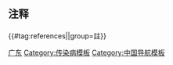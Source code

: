 {{main|2019冠状病毒病广东省疫情}}<onlyinclude>
{{Medical cases chart
|caption = 来源：广东省卫生健康委员会（[http://wsjkw.gd.gov.cn/gkmlpt/index 全集]，[http://wsjkw.gd.gov.cn/zwyw_yqxx/index.html 最新]）
|numwidth=mmmw

|disease=2019冠狀病毒病
|location=广东省
|outbreak=2019冠狀病毒病病例數

|right2=死亡數

|collapsible=y
|data=
2020-01-19;;;1
2020-01-20;;;14
2020-01-21;;;26
2020-01-22;;;32
2020-01-23;;2;53
2020-01-24;;2;78
2020-01-25;;2;98
2020-01-26;;2;146
2020-01-27;;4;188
2020-01-28;;5;241
2020-01-29;;6;311
2020-01-30;;9;393
2020-01-31;;9;520
2020-02-01;;12;604
2020-02-02;;14;683
2020-02-03;;20;797
2020-02-04;;32;870
2020-02-05;;49;944
2020-02-06;1;68;1018
2020-02-07;1;97;1075
2020-02-08;1;125;1120
2020-02-09;1;143;1151
2020-02-10;1;181;1177
2020-02-11;1;241;1219
2020-02-12;2;284;1241
2020-02-13;2;332;1261
2020-02-14;2;386;1294
2020-02-15;2;436;1316
2020-02-16;4;473;1322
2020-02-17;4;530;1328
2020-02-18;5;571;1331
2020-02-19;5;619;1332
2020-02-20;5;664;1333
2020-02-21;5;720;1339
2020-02-22;6;740;1342
2020-02-23;6;772;1345
2020-02-24;7;805;1347
2020-02-25;7;841;1347
2020-02-26;7;873;1347
2020-02-27;7;919;1348
2020-02-28;7;972;1349
2020-02-29;7;1009;1349
2020-03-01;7;1034;1350
2020-03-02;7;1081;1350
2020-03-03;7;1129;1350
2020-03-04;7;1159;1350
2020-03-05;7;1209;1351
2020-03-06;7;1233;1352
2020-03-07;7;1250;1352
2020-03-08;8;1260;1352
2020-03-09;8;1270;1353
2020-03-10;8;1282;1353
2020-03-11;8;1288;1356
2020-03-12;8;1296;1356
2020-03-13;8;1299;1356
2020-03-14;8;1303;1357
2020-03-15;8;1306;1361
2020-03-16;8;1307;1364
2020-03-17;8;1312;1369
2020-03-18;8;1318;1378
2020-03-19;8;1322;1392
2020-03-20;8;1325;1399
2020-03-21;8;1329;1407
2020-03-22;8;1332;1413
2020-03-23;8;1333;1428
2020-03-24;8;1334;1433
2020-03-25;8;1336;1444
2020-03-26;8;1337;1456
2020-03-27;8;1341;1467
2020-03-28;8;1349;1475
2020-03-29;8;1351;1484
2020-03-30;8;1353;1490
2020-03-31;8;1357;1501
2020-04-01;8;1365;1507
2020-04-02;8;1368;1514
2020-04-03;8;1378;1516
2020-04-04;8;1387;1524
2020-04-05;8;1395;1532
2020-04-06;8;1401;1533
2020-04-07;8;1411;1536
2020-04-08;8;1423;1539
2020-04-09;8;1434;1544
2020-04-10;8;1437;1548
2020-04-11;8;1443;1552
2020-04-12;8;1454;1555
2020-04-13;8;1458;1564
2020-04-14;8;1462;1566
2020-04-15;8;1471;1571
2020-04-16;8;1475;1577
2020-04-17;8;1482;1579
2020-04-18;8;1490;1580
2020-04-19;8;1494;1581
2020-04-20;8;1501;1582
2020-04-21;8;1511;1582
2020-04-22;8;1518;1584
2020-04-23;8;1528;1585
2020-04-24;8;1534;1585
2020-04-25;8;1542;1586
2020-04-26;8;1542;1587
2020-04-27;8;1547;1587
2020-04-28;8;1554;1588
2020-04-29;8;1557;1588
2020-04-30;8;1565;1588
2020-05-01;8;1567;1588
;8;1567;1588
2020-05-03;8;1569;1588
2020-05-04;8;1571;1588
2020-05-05;8;1575;1588
2020-05-06;8;1575;1589
;8;1575;1589
2020-05-08;8;1576;1589
;8;1576;1589
2020-05-10;8;1577;1589
2020-05-11;8;1578;1589
2020-05-12;8;1579;1589
;8;1579;1589
2020-05-16;8;1579;1590
;8;1579;1590
2020-05-20;8;1579;1591
2020-05-21;8;1580;1591
;8;1580;1591
2020-05-23;8;1580;1592
2020-05-24;8;1581;1592
;8;1581;1592
2020-05-27;8;1582;1592
;8;1582;1592
2020-05-29;8;1583;1593
;8;1583;1593
2020-05-31;8;1583;1595
2020-06-01;8;1583;1596
2020-06-02;8;1583;1597
2020-06-03;8;1583;1598
2020-06-04;8;1584;1598
2020-06-05;8;1584;1601
2020-06-06;8;1584;1602
2020-06-07;8;1585;1602
2020-06-08;8;1586;1604
2020-06-09;8;1587;1604
2020-06-10;8;1588;1607
2020-06-11;8;1589;1607
2020-06-12;8;1590;1608
2020-06-13;8;1590;1625
;8;1590;1625
2020-06-15;8;1592;1628
2020-06-16;8;1593;1628
2020-06-17;8;1603;1628
2020-06-18;8;1604;1631
2020-06-19;8;1613;1634
2020-06-20;8;1614;1634
;8;1614;1634
2020-06-22;8;1619;1634
2020-06-23;8;1620;1634
2020-06-24;8;1621;1635
;8;1621;1635
2020-06-26;8;1622;1637
;8;1622;1637
2020-06-28;8;1625;1637
2020-06-29;8;1627;1641
;8;1627;1641
2020-07-01;8;1627;1642
2020-07-02;8;1629;1642
2020-07-03;8;1629;1643
2020-07-04;8;1631;1643
;8;1631;1643
2020-07-06;8;1631;1644
2020-07-07;8;1631;1645
2020-07-08;8;1631;1647
2020-07-09;8;1634;1647
2020-07-10;8;1634;1648
;8;1634;1648
2020-07-12;8;1634;1650
2020-07-13;8;1635;1650
2020-07-14;8;1636;1650
;8;1636;1650
2020-07-16;8;1636;1654
2020-07-17;8;1636;1657
2020-07-18;8;1636;1659
2020-07-19;8;1637;1659
;8;1637;1659
2020-07-21;8;1637;1661
2020-07-22;8;1637;1662
2020-07-23;8;1639;1667
2020-07-24;8;1641;1669
2020-07-25;8;1642;1672
2020-07-26;8;1645;1672
;8;1645;1672
2020-07-28;8;1648;1674
2020-07-29;8;1651;1675
2020-07-30;8;1653;1678
2020-07-31;8;1653;1680
2020-08-01;8;1654;1682
2020-08-02;8;1657;1683
2020-08-03;8;1659;1687
2020-08-04;8;1661;1687
;8;1661;1687
2020-08-06;8;1663;1687
2020-08-07;8;1664;1688
2020-08-08;8;1669;1693
2020-08-09;8;1671;1696
2020-08-10;8;1672;1699
2020-08-11;8;1676;1705
2020-08-12;8;1678;1707
2020-08-13;8;1681;1707
2020-08-14;8;1683;1709
2020-08-15;8;1684;1712
2020-08-16;8;1684;1720
2020-08-17;8;1687;1721
2020-08-18;8;1689;1725
2020-08-19;8;1691;1725
2020-08-20;8;1695;1725
2020-08-21;8;1696;1725
2020-08-22;8;1701;1727
;8;1701;1727
2020-08-24;8;1702;1730
2020-08-25;8;1704;1734
2020-08-26;8;1706;1734
2020-08-27;8;1715;1735
2020-08-28;8;1716;1737
2020-08-29;8;1718;1738
2020-08-30;8;1719;1739
2020-08-31;8;1721;1740
2020-09-01;8;1721;1742
2020-09-02;8;1722;1745
2020-09-03;8;1722;1758
2020-09-04;8;1723;1760
2020-09-05;8;1727;1763
2020-09-06;8;1733;1767
2020-09-07;8;1735;1769
2020-09-08;8;1737;1769
2020-09-09;8;1743;1770
2020-09-10;8;1745;1774
2020-09-11;8;1745;1776
2020-09-12;8;1749;1777
2020-09-13;8;1751;1778
2020-09-14;8;1753;1782
2020-09-15;8;1757;1783
2020-09-16;8;1760;1784
2020-09-17;8;1764;1787
2020-09-18;8;1767;1793
2020-09-19;8;1768;1797
2020-09-20;8;1771;1800
2020-09-21;8;1774;1803
2020-09-22;8;1777;1807
2020-09-23;8;1780;1807
2020-09-24;8;1782;1809
2020-09-25;8;1785;1812
2020-09-26;8;1785;1814
2020-09-27;8;1789;1819
2020-09-28;8;1792;1819
2020-09-29;8;1796;1827
2020-09-30;8;1799;1829
2020-10-01;8;1800;1831
2020-10-02;8;1803;1834
2020-10-03;8;1804;1840
2020-10-04;8;1806;1841
2020-10-05;8;1808;1846
2020-10-06;8;1811;1848
2020-10-07;8;1815;1848
2020-10-08;8;1821;1851
2020-10-09;8;1822;1852
2020-10-10;8;1823;1858
2020-10-11;8;1823;1861
2020-10-12;8;1825;1863
2020-10-13;8;1826;1869
2020-10-14;8;1829;1873
2020-10-15;8;1831;1875
2020-10-16;8;1832;1877
2020-10-17;8;1836;1881
2020-10-18;8;1840;1884
2020-10-19;8;1841;1889
2020-10-20;8;1844;1892
2020-10-21;8;1848;1895
2020-10-22;8;1851;1895
2020-10-23;8;1857;1904
2020-10-24;8;1861;1907
2020-10-25;8;1865;1908
2020-10-26;8;1869;1909
2020-10-27;8;1870;1911
2020-10-28;8;1870;1914
2020-10-29;8;1877;1916
2020-10-30;8;1882;1919
2020-10-31;8;1882;1922
2020-11-01;8;1887;1927
2020-11-02;8;1891;1935
2020-11-03;8;1892;1938
2020-11-04;8;1896;1938
2020-11-05;8;1899;1941
2020-11-06;8;1902;1943
2020-11-07;8;1902;1945
2020-11-08;8;1904;1949
2020-11-09;8;1909;1955
2020-11-10;8;1915;1955
2020-11-11;8;1918;1956
2020-11-12;8;1921;1956
2020-11-13;8;1922;1963
2020-11-14;8;1922;1966
2020-11-15;8;1923;1968
2020-11-16;8;1925;1971
2020-11-17;8;1930;1972
2020-11-18;8;1933;1973
2020-11-19;8;1933;1975
2020-11-20;8;1935;1975
2020-11-21;8;1937;1975
2020-11-22;8;1939;1979
2020-11-23;8;1940;1983
2020-11-24;8;1941;1984
2020-11-25;8;1942;1988
2020-11-26;8;1943;1988
2020-11-27;8;1947;1988
;8;1947;1988
2020-11-29;8;1949;1989
2020-11-30;8;1950;1989
2020-12-01;8;1951;1992
2020-12-02;8;1952;1996
2020-12-03;8;1953;1997
2020-12-04;8;1956;2000
2020-12-05;8;1958;2002
2020-12-06;8;1960;2004
2020-12-07;8;1964;2007
2020-12-08;8;1966;2009
2020-12-09;8;1968;2010
2020-12-10;8;1969;2013
2020-12-11;8;1970;2015
2020-12-12;8;1972;2016
2020-12-13;8;1973;2017
2020-12-14;8;1973;2018
2020-12-15;8;1973;2021
2020-12-16;8;1973;2022
2020-12-17;8;1974;2026
2020-12-18;8;1977;2027
2020-12-19;8;1979;2028
2020-12-20;8;1980;2031
2020-12-21;8;1982;2034
2020-12-22;8;1986;2035
2020-12-23;8;1993;2036
2020-12-24;8;1995;2037
2020-12-25;8;1997;2038
2020-12-26;8;1999;2038
2020-12-27;8;2003;2039
2020-12-28;8;2008;2040
2020-12-29;8;2008;2041
2020-12-30;8;2008;2044
2020-12-31;8;2010;2046
2021-01-01;8;2011;2049
2021-01-02;8;2012;2051
2021-01-03;8;2012;2053
2021-01-04;8;2014;2057
2021-01-05;8;2015;2060
2021-01-06;8;2018;2062
2021-01-07;8;2020;2065
2021-01-08;8;2022;2067
2021-01-09;8;2022;2068
2021-01-10;8;2024;2075
2021-01-11;8;2025;2076
2021-01-12;8;2028;2078
2021-01-13;8;2030;2081
2021-01-14;8;2031;2084
2021-01-15;8;2032;2084
2021-01-16;8;2034;2086
2021-01-17;8;2035;2087
2021-01-18;8;2039;2090
2021-01-19;8;2044;2093
2021-01-20;8;2047;2094
2021-01-21;8;2049;2098
2021-01-22;8;2052;2099
2021-01-23;8;2053;2104
2021-01-24;8;2055;2106
2021-01-25;8;2057;2108
2021-01-26;8;2057;2115
2021-01-27;8;2059;2116
2021-01-28;8;2060;2121
;8;2060;2121
2021-01-30;8;2065;2124
2021-01-31;8;2074;2125
2021-02-01;8;2077;2127
2021-02-02;8;2077;2129
2021-02-03;8;2078;2132
2021-02-04;8;2081;2134
2021-02-05;8;2083;2135
2021-02-06;8;2085;2137
2021-02-07;8;2088;2144
2021-02-08;8;2091;2151
2021-02-09;8;2094;2151
2021-02-10;8;2097;2152
2021-02-11;8;2097;2154
2021-02-12;8;2098;2157
2021-02-13;8;2101;2159
2021-02-14;8;2105;2163
2021-02-15;8;2107;2171
2021-02-16;8;2111;2177
2021-02-17;8;2112;2180
2021-02-18;8;2121;2180
2021-02-19;8;2126;2183
2021-02-20;8;2134;2184
2021-02-21;8;2137;2187
2021-02-22;8;2140;2196
2021-02-23;8;2141;2197
2021-02-24;8;2146;2198
2021-02-25;8;2154;2200
2021-02-26;8;2155;2205
2021-02-27;8;2155;2206
2021-02-28;8;2158;2212
2021-03-01;8;2159;2215
2021-03-02;8;2162;2218
2021-03-03;8;2166;2221
2021-03-04;8;2167;2222
2021-03-05;8;2173;2225
2021-03-06;8;2178;2229
2021-03-07;8;2180;2233
2021-03-08;8;2182;2235
2021-03-09;8;2184;2236
2021-03-10;8;2185;2238
2021-03-11;8;2189;2240
2021-03-12;8;2190;2243
2021-03-13;8;2192;2244
2021-03-14;8;2199;2245
2021-03-15;8;2202;2245
2021-03-16;8;2203;2245
2021-03-17;8;2206;2246
2021-03-18;8;2212;2249
2021-03-19;8;2213;2251
2021-03-20;8;2216;2252
2021-03-21;8;2217;2253
2021-03-22;8;2218;2257
2021-03-23;8;2219;2259
2021-03-24;8;2222;2263
2021-03-25;8;2226;2265
2021-03-26;8;2229;2266
2021-03-27;8;2230;2267
2021-03-28;8;2232;2275
2021-03-29;8;2233;2277
2021-03-30;8;2233;2279
2021-03-31;8;2235;2282
2021-04-01;8;2236;2282
2021-04-02;8;2237;2285
2021-04-03;8;2239;2287
;8;2239;2287
2021-04-05;8;2242;2289
2021-04-06;8;2242;2290
2021-04-07;8;2242;2291
2021-04-08;8;2245;2295
2021-04-09;8;2249;2295
2021-04-10;8;2249;2296
2021-04-11;8;2253;2299
2021-04-12;8;2254;2301
2021-04-13;8;2254;2304
2021-04-14;8;2256;2308
2021-04-15;8;2257;2310
2021-04-16;8;2259;2313
2021-04-17;8;2262;2317
2021-04-18;8;2264;2319
2021-04-19;8;2268;2319
2021-04-20;8;2272;2320
2021-04-21;8;2273;2322
2021-04-22;8;2273;2327
2021-04-23;8;2275;2328
2021-04-24;8;2280;2328
2021-04-25;8;2280;2329
2021-04-26;8;2281;2331
2021-04-27;8;2282;2334
2021-04-28;8;2283;2335
2021-04-29;8;2283;2337
2021-04-30;8;2287;2344
2021-05-01;8;2287;2350
2021-05-02;8;2291;2354
2021-05-03;8;2292;2358
2021-05-04;8;2294;2359
2021-05-05;8;2297;2360
2021-05-06;8;2304;2365
2021-05-07;8;2306;2365
2021-05-08;8;2307;2370
2021-05-09;8;2314;2372
2021-05-10;8;2314;2373
2021-05-11;8;2316;2381
2021-05-12;8;2321;2383
2021-05-13;8;2324;2386
2021-05-14;8;2331;2387
2021-05-15;8;2331;2392
2021-05-16;8;2343;2396
2021-05-17;8;2346;2397
2021-05-18;8;2350;2398
2021-05-19;8;2354;2399
2021-05-20;8;2354;2400
2021-05-21;8;2355;2406
2021-05-22;8;2357;2409
2021-05-23;8;2359;2412
2021-05-24;8;2363;2412
2021-05-25;8;2366;2413
2021-05-26;8;2371;2427
2021-05-27;8;2375;2428
2021-05-28;8;2377;2431
2021-05-29;8;2381;2432
2021-05-30;8;2383;2455
2021-05-31;8;2385;2468
2021-06-01;8;2388;2481
2021-06-02;8;2388;2498
2021-06-03;8;2388;2509
2021-06-04;8;2388;2525
2021-06-05;8;2396;2534
2021-06-06;8;2398;2542
2021-06-07;8;2399;2564
2021-06-08;8;2401;2573
2021-06-09;8;2404;2582
2021-06-10;8;2407;2593
2021-06-11;8;2415;2605
2021-06-12;8;2419;2618
2021-06-13;8;2423;2625
2021-06-14;8;2425;2635
2021-06-15;8;2429;2650
2021-06-16;8;2431;2657
2021-06-17;8;2442;2666
2021-06-18;8;2450;2680
2021-06-19;8;2459;2692
2021-06-20;8;2461;2699
2021-06-21;8;2477;2706
2021-06-22;8;2492;2709
2021-06-23;8;2508;2717
2021-06-24;8;2526;2723
2021-06-25;8;2538;2727
2021-06-26;8;2552;2728
2021-06-27;8;2558;2733
2021-06-28;8;2565;2736
2021-06-29;8;2571;2737
2021-06-30;8;2583;2737
2021-07-01;8;2593;2745
2021-07-02;8;2610;2748
2021-07-03;8;2619;2751
2021-07-04;8;2625;2756
2021-07-05;8;2648;2759
2021-07-06;8;2657;2764
2021-07-07;8;2677;2766
2021-07-08;8;2686;2769
2021-07-09;8;2691;2770
2021-07-10;8;2699;2771
2021-07-11;8;2704;2774
2021-07-12;8;2708;2777
2021-07-13;8;2717;2779
2021-07-14;8;2721;2791
2021-07-15;8;2724;2795
2021-07-16;8;2732;2796
2021-07-17;8;2735;2800
2021-07-18;8;2741;2808
2021-07-19;8;2745;2812
2021-07-20;8;2751;2813
2021-07-21;8;2754;2820
2021-07-22;8;2759;2834
2021-07-23;8;2764;2839
2021-07-24;8;2771;2845
2021-07-25;8;2779;2853
2021-07-26;8;2788;2866
2021-07-27;8;2793;2869
2021-07-28;8;2798;2872
2021-07-29;8;2801;2881
2021-07-30;8;2802;2882
2021-07-31;8;2807;2884
2021-08-01;8;2809;2886
2021-08-02;8;2811;2892
2021-08-03;8;2816;2894
2021-08-04;8;2822;2896
2021-08-05;8;2826;2909
2021-08-06;8;2830;2912
2021-08-07;8;2832;2915
2021-08-08;8;2839;2923
2021-08-09;8;2842;2931
2021-08-10;8;2846;2933
2021-08-11;8;2850;2938
2021-08-12;8;2856;2947
2021-08-13;8;2859;2950
2021-08-14;8;2869;2963
2021-08-15;8;2871;2968
2021-08-16;8;2874;2977
2021-08-17;8;2882;2978
2021-08-18;8;2895;2988
2021-08-19;8;2907;2997
2021-08-20;8;2911;3001
2021-08-21;8;2916;3007
2021-08-22;8;2925;3012
2021-08-23;8;2935;3020
2021-08-24;8;2937;3023
2021-08-25;8;2940;3032
2021-08-26;8;2947;3040
2021-08-27;8;2955;3043
2021-08-28;8;2966;3046
2021-08-29;8;2975;3055
2021-08-30;8;2985;3059
2021-08-31;8;2990;3065
2021-09-01;8;2995;3074
2021-09-02;8;2999;3079
2021-09-03;8;3002;3083
2021-09-04;8;3006;3087
2021-09-05;8;3015;3094
2021-09-06;8;3016;3096
2021-09-07;8;3020;3100
2021-09-08;8;3024;3104
2021-09-09;8;3031;3109
2021-09-10;8;3036;3111
2021-09-11;8;3040;3117
2021-09-12;8;3047;3120
2021-09-13;8;3053;3128
2021-09-14;8;3059;3132
2021-09-15;8;3065;3135
2021-09-16;8;3070;3137
2021-09-17;8;3079;3140
2021-09-18;8;3082;3142
2021-09-19;8;3086;3142
2021-09-20;8;3091;3145
2021-09-21;8;3094;3147
2021-09-22;8;3098;3149
2021-09-23;8;3100;3150
2021-09-24;8;3100;3159
2021-09-25;8;3103;3163
2021-09-26;8;3105;3164
2021-09-27;8;3107;3167
2021-09-28;8;3107;3168
2021-09-29;8;3108;3171
2021-09-30;8;3109;3177
2021-10-01;8;3113;3180
2021-10-02;8;3117;3183
2021-10-03;8;3121;3187
2021-10-04;8;3124;3191
2021-10-05;8;3127;3191
2021-10-06;8;3131;3191
2021-10-07;8;3137;3193
2021-10-08;8;3140;3193
2021-10-09;8;3143;3193
2021-10-10;8;3146;3195
2021-10-11;8;3150;3195
2021-10-12;8;3152;3197
2021-10-13;8;3153;3199
2021-10-14;8;3155;3199
2021-10-15;8;3157;3199
;8;3157;3199
2021-10-17;8;3157;3201
2021-10-18;8;3160;3204
2021-10-19;8;3164;3207
2021-10-20;8;3169;3208
2021-10-21;8;3170;3209
2021-10-22;8;3171;3210
2021-10-23;8;3172;3211
;8;3172;3211
2021-10-25;8;3174;3215
2021-10-26;8;3175;3217
2021-10-27;8;3176;3217
2021-10-28;8;3178;3221
2021-10-29;8;3179;3223
2021-10-30;8;3180;3224
2021-10-31;8;3184;3224
2021-11-01;8;3184;3226
2021-11-02;8;3185;3230
2021-11-03;8;3186;3233
2021-11-04;8;3188;3234
2021-11-05;8;3190;3237
2021-11-06;8;3192;3240
2021-11-07;8;3193;3243
2021-11-08;8;3194;3247
2021-11-09;8;3199;3248
2021-11-10;8;3202;3249
2021-11-11;8;3208;3251
2021-11-12;8;3211;3252
2021-11-13;8;3211;3253
2021-11-14;8;3216;3257
2021-11-15;8;3218;3259
2021-11-16;8;3221;3260
2021-11-17;8;3224;3264
2021-11-18;8;3224;3267
2021-11-19;8;3227;3269
2021-11-20;8;3228;3272
2021-11-21;8;3230;3274
2021-11-22;8;3231;3279
2021-11-23;8;3232;3281
2021-11-24;8;3233;3285
2021-11-25;8;3237;3291
2021-11-26;8;3240;3294
2021-11-27;8;3241;3297
2021-11-28;8;3244;3301
2021-11-29;8;3244;3310
2021-11-30;8;3248;3314
2021-12-01;8;3249;3315
2021-12-02;8;3251;3318
2021-12-03;8;3253;3322
2021-12-04;8;3257;3323
2021-12-05;8;3260;3324
2021-12-06;8;3263;3327
2021-12-07;8;3270;3330
2021-12-08;8;3271;3333
2021-12-09;8;3273;3333
2021-12-10;8;3278;3333
2021-12-11;8;3280;3334
2021-12-12;8;3285;3339
2021-12-13;8;3287;3343
2021-12-14;8;3288;3347
2021-12-15;8;3289;3353
2021-12-16;8;3289;3359
2021-12-17;8;3291;3366
2021-12-18;8;3292;3374
2021-12-19;8;3299;3384
2021-12-20;8;3305;3394
2021-12-21;8;3310;3399
2021-12-22;8;3315;3408
2021-12-23;8;3319;3413
2021-12-24;8;3323;3419
2021-12-25;8;3328;3421
2021-12-26;8;3331;3427
2021-12-27;8;3337;3429
2021-12-28;8;3338;3433
2021-12-29;8;3340;3443
2021-12-30;8;3342;3446
2021-12-31;8;3342;3457
2022-01-01;8;3346;3467
2022-01-02;8;3352;3473
2022-01-03;8;3354;3486
2022-01-04;8;3358;3493
2022-01-05;8;3361;3503
2022-01-06;8;3361;3512
2022-01-07;8;3367;3521
2022-01-08;8;3375;3530
2022-01-09;8;3377;3539
2022-01-10;8;3381;3557
2022-01-11;8;3386;3584
2022-01-12;8;3392;3602
2022-01-13;8;3397;3612
2022-01-14;8;3400;3625
2022-01-15;8;3408;3640
2022-01-16;8;3415;3657
2022-01-17;8;3432;3675
2022-01-18;8;3445;3684
2022-01-19;8;3449;3689
2022-01-20;8;3457;3703
2022-01-21;8;3472;3710
2022-01-22;8;3482;3718
2022-01-23;8;3492;3724
2022-01-24;8;3499;3726
2022-01-25;8;3505;3727
2022-01-26;8;3515;3730
2022-01-27;8;3523;3737
2022-01-28;8;3528;3743
2022-01-29;8;3533;3745
2022-01-30;8;3554;3752
2022-01-31;8;3572;3761
2022-02-01;8;3595;3772
2022-02-02;8;3615;3785
2022-02-03;8;3625;3798
2022-02-04;8;3634;3808
2022-02-05;8;3645;3816
2022-02-06;8;3655;3841
2022-02-07;8;3664;3859
2022-02-08;8;3669;3877
2022-02-09;8;3675;3886
2022-02-10;8;3683;3901
2022-02-11;8;3693;3925
2022-02-12;8;3698;3945
2022-02-13;8;3705;3973
2022-02-14;8;3717;3991
2022-02-15;8;3734;4018
2022-02-16;8;3744;4047
2022-02-17;8;3756;4072
2022-02-18;8;3772;4097
2022-02-19;8;3782;4137
2022-02-20;8;3793;4163
2022-02-21;8;3800;4188
2022-02-22;8;3812;4233
2022-02-23;8;3823;4285
2022-02-24;8;3838;4345
2022-02-25;8;3854;4434
2022-02-26;8;3870;4517
2022-02-27;8;3879;4610
2022-02-28;8;3891;4685
2022-03-01;8;3899;4800
2022-03-02;8;3907;4894
2022-03-03;8;3925;5033
2022-03-04;8;3947;5158
2022-03-05;8;3963;5250
2022-03-06;8;3984;5370
2022-03-07;8;4001;5462
2022-03-08;8;4034;5508
2022-03-09;8;4066;5558
2022-03-10;8;4090;5620
2022-03-11;8;4117;5683
2022-03-12;8;4165;5779
2022-03-13;8;4191;5900
2022-03-14;8;4226;5968
2022-03-15;8;4280;6048
2022-03-16;8;4370;6152
2022-03-17;8;4526;6241
2022-03-18;8;4906;6306
2022-03-19;8;5003;6379
2022-03-20;8;5155;6424
2022-03-21;8;5284;6461
2022-03-22;8;5353;6484
2022-03-23;8;5389;6500
2022-03-24;8;5472;6515
2022-03-25;8;5539;6526
2022-03-26;8;5620;6536
2022-03-27;8;5680;6546
2022-03-28;8;5759;6557
2022-03-29;8;5846;6572
2022-03-30;8;5994;6586
2022-03-31;8;6078;6592
2022-04-01;8;6154;6596
2022-04-02;8;6220;6608
2022-04-03;8;6311;6621
2022-04-04;8;6375;6630
2022-04-05;8;6429;6642
2022-04-06;8;6460;6643
2022-04-07;8;6476;6655
2022-04-08;8;6497;6664
2022-04-09;8;6516;6681
2022-04-10;8;6532;6703
2022-04-11;8;6549;6723
2022-04-12;8;6573;6749
2022-04-13;8;6584;6797
2022-04-14;8;6595;6821
2022-04-15;8;6606;6847
2022-04-16;8;6614;6879
2022-04-17;8;6621;6907
2022-04-18;8;6633;6931
2022-04-19;8;6643;6946
2022-04-20;8;6655;6955
2022-04-21;8;6672;6961
2022-04-22;8;6689;6972
2022-04-23;8;6704;6981
2022-04-24;8;6721;6986
2022-04-25;8;6749;6992
2022-04-26;8;6784;6993
2022-04-27;8;6814;6994
2022-04-28;8;6833;7004
2022-04-29;8;6849;7033
2022-04-30;8;6862;7054
2022-05-01;8;6894;7082
2022-05-02;8;6914;7091
2022-05-03;8;6927;7103
2022-05-04;8;6938;7119
2022-05-05;8;6950;7134
2022-05-06;8;6960;7144
2022-05-07;8;6974;7166
2022-05-08;8;6983;7201
2022-05-09;8;6991;7218
2022-05-10;8;6997;7230
2022-05-11;8;7014;7235
2022-05-12;8;7025;7247
2022-05-13;8;7038;7255
2022-05-14;8;7053;7257
2022-05-15;8;7077;7264
2022-05-16;8;7096;7266
2022-05-17;8;7103;7268
2022-05-18;8;7116;7271
2022-05-19;8;7136;7274
2022-05-20;8;7149;7278
2022-05-21;8;7165;7279
2022-05-22;8;7169;7280
2022-05-23;8;7184;7282
2022-05-24;8;7201;7284
2022-05-25;8;7209;7288
2022-05-26;8;7215;7289
2022-05-27;8;7227;7291
2022-05-28;8;7237;7292
2022-05-29;8;7242;7296
2022-05-30;8;7250;7301
2022-05-31;8;7259;7303
2022-06-01;8;7263;7305
2022-06-02;8;7267;7307
2022-06-03;8;7270;7311
2022-06-04;8;7272;7315
2022-06-05;8;7278;7316
2022-06-06;8;7281;7319
2022-06-07;8;7283;7320
2022-06-08;8;7287;7324
2022-06-09;8;7288;7327
2022-06-10;8;7289;7329
2022-06-11;8;7291;7332
2022-06-12;8;7294;7335
2022-06-13;8;7297;7343
2022-06-14;8;7302;7348
2022-06-15;8;7304;7354
2022-06-16;8;7309;7361
2022-06-17;8;7310;7367
2022-06-18;8;7315;7368
2022-06-19;8;7315;7371
2022-06-20;8;7316;7377
2022-06-21;8;7318;7385
2022-06-22;8;7320;7397
2022-06-23;8;7322;7403
2022-06-24;8;7323;7417
2022-06-25;8;7326;7427
2022-06-26;8;7329;7431
2022-06-27;8;7337;7436
2022-06-28;8;7343;7443
2022-06-29;8;7351;7446
2022-06-30;8;7357;7448
}}</onlyinclude>
{{clear}}

<h2>注释</h2>
{{Hatnote|以下注释将在条目中出现，但本列表只在本页出现。}}
{{#tag:references||group=註}}
{{template reference list}}
{{COVID-19|state=expanded}}
[[Category:2019冠狀病毒病病例數模板|广东]]
[[Category:传染病模板]]
[[Category:中国导航模板]]